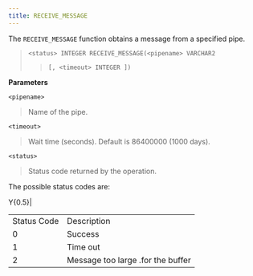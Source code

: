 ```yaml
---
title: RECEIVE_MESSAGE
---
```


The `RECEIVE_MESSAGE` function obtains a message from a specified pipe.

> `<status> INTEGER RECEIVE_MESSAGE(<pipename> VARCHAR2`
> 
> > `[, <timeout> INTEGER ])`

**Parameters**

`<pipename>`

> Name of the pipe.

`<timeout>`

> Wait time (seconds). Default is 86400000 (1000 days).

`<status>`

> Status code returned by the operation.

The possible status codes are:

<div class="tabularcolumns">

Y{0.5}|

</div>

|             |                                   |
| ----------- | --------------------------------- |
| Status Code | Description                       |
| 0           | Success                           |
| 1           | Time out                          |
| 2           | Message too large .for the buffer |

